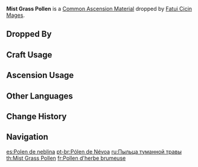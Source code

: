 {{Item Infobox
|id           = 112026
|image        = Item Mist Flower Pollen.png
|type         = Common Ascension Materials
|group        = Mist Grasses
|group2       = Elite Enemy Drops
|invCategory  = Character Development Items
|rarity       = 2
|description  = Strange spores created by Mist Grass in enclosed spaces. They are the Cicins' favorite food.
|source1      = Dropped by [[Fatui Cicin Mages]]
|source2      = 
}}
'''Mist Grass Pollen''' is a [[Common Ascension Material]] dropped by [[Fatui Cicin Mages]].

==Dropped By==
{{Dropped By}}

==Craft Usage==
{{Craft Usage}}

==Ascension Usage==
{{Ascension Usage}}

==Other Languages==
{{Other Languages
|en      = Mist Grass Pollen
|zhs     = 雾虚花粉
|zhs_rm  = Wù Xū Huāfěn
|zht     = 霧虛花粉
|zht_rm  = Wù Xū Huāfěn
|zh_tl   = Mist Pollen
|ja      = 霧虚ろの花粉
|ja_rm   = Kiri Utsuro no Kafun
|ja_tl   = Mist-Cavity Pollen
|ko      = 안개꽃 가루
|ko_rm   = Angaekkot Garu
|ko_tl   = Mist Flower Pollen
|es      = Polen de neblina
|es_tl   = Mist Pollen
|fr      = Pollen d'herbe brumeuse
|fr_tl   = Misty Grass Pollen
|ru      = Пыльца туманной травы
|ru_tl   = Mist Grass Pollen
|th      = Mist Flower Pollen
|th_rm   = 
|th_tl   = 
|vi      = Phấn Hoa Hư Vô
|vi_tl   = 
|de      = Nebelgraspollen
|de_tl   = Mist Grass Pollen
|id      = Mist Grass Pollen
|pt      = Pólen de Névoa
|pt_tl   = Mist Pollen
}}

==Change History==
{{Change History|1.0}}

==Navigation==
{{Development Item Navbox|type=Common Ascension Materials}}

[[es:Polen de neblina]]
[[pt-br:Pólen de Névoa]]
[[ru:Пыльца туманной травы]]
[[th:Mist Grass Pollen]]
[[fr:Pollen d'herbe brumeuse]]